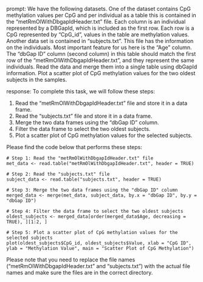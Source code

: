 prompt:
We have the following datasets. One of the dataset contains CpG methylation values per CpG and per individual as a table this is contained in the “metRmOlWithDbgapIdHeader.txt” file. Each column is an individual represented by a DBGapId, which is included as the first row. Each row is a CpG represented by "CpG_id", values in the table are methylation values. Another data set is contained in “subjects.txt”. This file has the information on the individuals. Most important feature for us here is the "Age" column. The "dbGap ID" column (second column) in this table should match the first row of the "metRmOlWithDbgapIdHeader.txt", and they represent the same individuals. Read the data and merge them into a single table using dbGapId information. Plot a scatter plot of CpG methylation values for the two oldest subjects in the samples.

response:
To complete this task, we will follow these steps:

1. Read the "metRmOlWithDbgapIdHeader.txt" file and store it in a data frame.
2. Read the "subjects.txt" file and store it in a data frame.
3. Merge the two data frames using the "dbGap ID" column.
4. Filter the data frame to select the two oldest subjects.
5. Plot a scatter plot of CpG methylation values for the selected subjects.

Please find the code below that performs these steps:

```
# Step 1: Read the "metRmOlWithDbgapIdHeader.txt" file
met_data <- read.table("metRmOlWithDbgapIdHeader.txt", header = TRUE)

# Step 2: Read the "subjects.txt" file
subject_data <- read.table("subjects.txt", header = TRUE)

# Step 3: Merge the two data frames using the "dbGap ID" column
merged_data <- merge(met_data, subject_data, by.x = "dbGap ID", by.y = "dbGap ID")

# Step 4: Filter the data frame to select the two oldest subjects
oldest_subjects <- merged_data[order(merged_data$Age, decreasing = TRUE), ][1:2, ]

# Step 5: Plot a scatter plot of CpG methylation values for the selected subjects
plot(oldest_subjects$CpG_id, oldest_subjects$Value, xlab = "CpG ID", ylab = "Methylation Value", main = "Scatter Plot of CpG Methylation")
```

Please note that you need to replace the file names ("metRmOlWithDbgapIdHeader.txt" and "subjects.txt") with the actual file names and make sure the files are in the correct directory.
